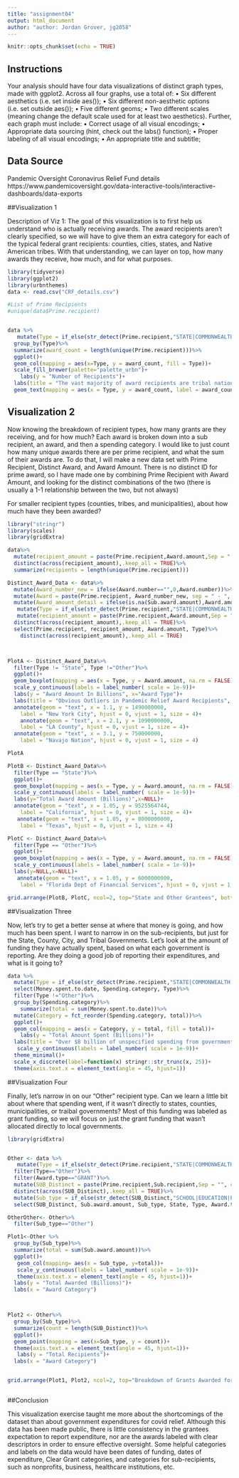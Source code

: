 ```yaml
---
title: "assignment04"
output: html_document
author: "author: Jordan Grover, jg2058"
---
```


```r
knitr::opts_chunk$set(echo = TRUE)


```

## Instructions

Your analysis should have four data visualizations of distinct graph types, made with ggplot2. Across all
four graphs, use a total of:
• Six different aesthetics (i.e. set inside aes());
• Six different non-aesthetic options (i.e. set outside aes());
• Five different geoms;
• Two different scales (meaning change the default scale used for at least two aesthetics).
Further, each graph must include:
• Correct usage of all visual encodings;
• Appropriate data sourcing (hint, check out the labs() function);
• Proper labeling of all visual encodings;
• An appropriate title and subtitle;

## Data Source

Pandemic Oversight Coronavirus Relief Fund details
https://www.pandemicoversight.gov/data-interactive-tools/interactive-dashboards/data-exports


##Visualization 1

Description of Viz 1: The goal of this visualization is to first help us understand who is actually receiving awards. The award recipients aren't clearly specified, so we will have to give them an extra category for each of the typical federal grant recipients: counties, cities, states, and Native American tribes. With that understanding, we can layer on top, how many awards they receive, how much, and for what purposes. 

```r
library(tidyverse)
library(ggplot2)
library(urbnthemes)
data <- read.csv("CRF_details.csv")

#List of Prime Recipients
#unique(data$Prime.recipient)


data %>%
   mutate(Type = if_else(str_detect(Prime.recipient,"STATE|COMMONWEALTH|GOVERNOR"),"State", if_else(str_detect(Prime.recipient,"COUNTY"),"County",if_else(str_detect(Prime.recipient,"TRIBE|NATION|TRIBAL|NATIVE|INDIAN|COUNCIL|COMMUNITY|RANCHERIA"), "Tribe",if_else(str_detect(Prime.recipient,"CITY|MUNICIPALITY|VILLAGE|TOWN|PUBELO"), "City, Town, or Village","Other")))))%>%
  group_by(Type)%>%
  summarize(award_count = length(unique(Prime.recipient)))%>%
  ggplot()+
  geom_col(mapping = aes(x=Type, y = award_count, fill = Type))+
  scale_fill_brewer(palette="palette_urbn")+
    labs(y = "Number of Recipients")+
  labs(title = "The vast majority of award recipients are tribal nations",subtitle = "Number of recipients by recipient type",caption = "Source: Pandemicoversight.gov")+
  geom_text(mapping = aes(x = Type, y = award_count, label = award_count),position = position_nudge(y = +20))

```

## Visualization 2

Now knowing the breakdown of recipient types, how many grants are they receiving, and for how much? Each award is broken down into a sub recipient, an award, and then a spending category. I would like to just count how many unique awards there are per prime recipient, and what the sum of their awards are. To do that, I will make a new data set with Prime Recipient, Distinct Award, and Award Amount. There is no distinct ID for prime award, so I have made one by combining Prime Recipient with Award Amount, and looking for the distinct combinations of the two (there is usually a 1-1 relationship between the two, but not always)

For smaller recipient types (counties, tribes, and municipalities), about how much have they been awarded?


```r
library("stringr")
library(scales)
library(gridExtra)

data%>%
  mutate(recipient_amount = paste(Prime.recipient,Award.amount,Sep = " ", callapse = NULL))%>%
  distinct(across(recipient_amount),.keep_all = TRUE)%>%
  summarize(recipients = length(unique(Prime.recipient)))

Distinct_Award_Data <- data%>%
  mutate(Award_number_new = ifelse(Award.number=="",0,Award.number))%>%
  mutate(Award = paste(Prime.recipient, Award_number_new, sep = " - ", collapse = NULL)) %>%
  mutate(Award_amount_detail = ifelse(is.na(Sub.award.amount),Award.amount,Sub.award.amount))%>%
   mutate(Type = if_else(str_detect(Prime.recipient,"STATE|COMMONWEALTH|GOVERNOR"),"State", if_else(str_detect(Prime.recipient,"COUNTY"),"County",if_else(str_detect(Prime.recipient,"TRIBE|NATION|TRIBAL|NATIVE|INDIAN|COUNCIL|COMMUNITY|RANCHERIA"), "Tribe",if_else(str_detect(Prime.recipient,"CITY|MUNICIPALITY|VILLAGE|TOWN|PUBELO"), "City, Town, or Village","Other")))))%>%
   mutate(recipient_amount = paste(Prime.recipient,Award.amount,Sep = " ", callapse = NULL))%>%
  distinct(across(recipient_amount),.keep_all = TRUE)%>%
  select(Prime.recipient, recipient_amount, Award.amount, Type)%>%
    distinct(across(recipient_amount),.keep_all = TRUE) 



PlotA <- Distinct_Award_Data%>%
  filter(Type != "State", Type !="Other")%>%
  ggplot()+
  geom_boxplot(mapping = aes(x = Type, y = Award.amount, na.rm = FALSE))+
  scale_y_continuous(labels = label_number( scale = 1e-9))+
  labs(y = "Award Amount In Billions", x="Award Type")+
  labs(title = "Obvious Outliers in Pandemic Relief Award Recipients", subtitle = "Distribution of pandemic spending amongst localities", caption = "Source: Pandemicoversight.gov")+
  annotate(geom = "text", x = 1.1, y = 1490000000, 
    label = "New York City", hjust = 0, vjust = 1, size = 4)+
    annotate(geom = "text", x = 2.1, y = 1090000000, 
    label = "LA County", hjust = 0, vjust = 1, size = 4)+
  annotate(geom = "text", x = 3.1, y = 750000000, 
    label = "Navajo Nation", hjust = 0, vjust = 1, size = 4)

PlotA

PlotB <- Distinct_Award_Data%>%
  filter(Type == "State")%>%
  ggplot()+
  geom_boxplot(mapping = aes(x = Type, y = Award.amount, na.rm = FALSE))+
  scale_y_continuous(labels = label_number( scale = 1e-9))+
  labs(y="Total Award Amount (Billions)",x=NULL)+
  annotate(geom = "text", x = 1.05, y = 9525564744, 
    label = "California", hjust = 0, vjust = 1, size = 4)+
   annotate(geom = "text", x = 1.05, y = 8000000000, 
    label = "Texas", hjust = 0, vjust = 1, size = 4)

PlotC <- Distinct_Award_Data%>%
  filter(Type == "Other")%>%
  ggplot()+
  geom_boxplot(mapping = aes(x = Type, y = Award.amount, na.rm = FALSE))+
  scale_y_continuous(labels = label_number( scale = 1e-9))+
  labs(y=NULL,x=NULL)+
   annotate(geom = "text", x = 1.05, y = 6000000000, 
    label = "Florida Dept of Financial Services", hjust = 0, vjust = 1, size = 4)

grid.arrange(PlotB, PlotC, ncol=2, top="State and Other Grantees", bottom = "Source: Pandemicoversight.gov")
```



##Visualization Three

Now, let's try to get a better sense at where that money is going, and how much has been spent. I want to narrow in on the sub-recipients, but just for the State, County, City, and Tribal Governments. Let's look at the amount of funding they have actually spent, based on what each government is reporting. Are they doing a good job of reporting their expenditures, and what is it going to? 

```r

data %>%
  mutate(Type = if_else(str_detect(Prime.recipient,"STATE|COMMONWEALTH|GOVERNOR"),"State", if_else(str_detect(Prime.recipient,"COUNTY"),"County",if_else(str_detect(Prime.recipient,"TRIBE|NATION|TRIBAL|NATIVE|INDIAN|COUNCIL"), "Tribe",if_else(str_detect(Prime.recipient,"CITY|MUNICIPALITY|VILLAGE|TOWN|PUBELO"), "City, Town, or Village","Other")))))%>%
  select(Money.spent.to.date, Spending.category, Type)%>%
  filter(Type !="Other")%>%
  group_by(Spending.category)%>%
    summarize(total = sum(Money.spent.to.date))%>%
  mutate(Category = fct_reorder(Spending.category, total))%>%
  ggplot()+
  geom_col(mapping = aes(x = Category, y = total, fill = total))+
    labs(y = "Total Amount Spent (Billions)")+
  labs(title = "Over $8 billion of unspecified spending from government relief funds",subtitle = "Pandemic Relief Reported Spending",caption = "Source: Pandemicoversight.gov")+
   scale_y_continuous(labels = label_number( scale = 1e-9))+
  theme_minimal()+
  scale_x_discrete(label=function(x) stringr::str_trunc(x, 25))+
  theme(axis.text.x = element_text(angle = 45, hjust=1))

```


##Visualization Four

Finally, let's narrow in on our "Other" recipient type. Can we learn a little bit about where that spending went, if it wasn't directly to states, counties, municipalities, or traibal governments? Most of this funding was labeled as grant funding, so we will focus on just the grant funding that wasn't allocated directly to local governments.

```r
library(gridExtra)


Other <- data %>%
   mutate(Type = if_else(str_detect(Prime.recipient,"STATE|COMMONWEALTH|GOVERNOR"),"State", if_else(str_detect(Prime.recipient,"COUNTY"),"County",if_else(str_detect(Prime.recipient,"TRIBE|NATION|TRIBAL|NATIVE|INDIAN|COUNCIL|COMMUNITY|RANCHERIA"), "Tribe",if_else(str_detect(Prime.recipient,"CITY|MUNICIPALITY|VILLAGE|TOWN|PUBELO"), "City, Town, or Village","Other")))))%>%
  filter(Type=="Other")%>%
  filter(Award.type=="GRANT")%>%
  mutate(SUB_Distinct = paste(Prime.recipient,Sub.recipient,Sep = "", callapse = NULL))%>%
  distinct(across(SUB_Distinct),.keep_all = TRUE)%>%
  mutate(Sub_type = if_else(str_detect(SUB_Distinct,"SCHOOL|EDUCATION|ELEMENTARY|ACADEM|CHILD"),"Educational",if_else(str_detect(SUB_Distinct,"HOSPITAL"),"Health Care",if_else(str_detect(SUB_Distinct,"BANK"),"Banks",if_else(str_detect(SUB_Distinct,"MEDIC|HEALTH"),"Health Care",if_else(str_detect(SUB_Distinct,"CHURCH|MINISTRIES|MINISTRY"),"Nonprofit",if_else(str_detect(Award.description,"produce|meat|Meat|Farm|Fish|fish|Produce|Dairy|dairy|Agricultur|agricul|FOOD|food|Food|Nurtition|nutrition|diet"),"Food",if_else(str_detect(Award.description,"School|school|CDL|education|instruction|Education|CHILD|Teacher|learning|Learning|teacher|academic|Academic|child|Child|COLLEGE|College|college|University|UNIVERSITY|university|EDUCATION|LEA"),"Educational",if_else(str_detect(Award.description,"Housing|housing|house|home|HOME|rent|Rent|mortgage|Mortgage|utilit|Utilit"),"Housing",if_else(str_detect(Award.description,"Health Care|Behavioral Health|behavioral health|Mental Health|counseling|MENTAL HEALTH|Local Public Health|mental health|HEALTHCARE|Vaccin|vaccin|VACCIN|testing|Testing|Health Care|HEALTH|Health care|medical|Medical|Hospital|HOSPITAL|hospital|Contact tracing|contact tracing|test|personal protective|PPE|ppe"),"Health Care",if_else(str_detect(Award.description,"Business|business|Tourism|tourism|BUSINESS|TOURISM|Hotel|hotel|To provide short"),"Business",if_else(str_detect(Award.description,"Wireless|wireless|phone|Wifi|wifi|WIFI|WiFi|Technical assistance|technical assistance|Technical Assistance|broadband|Broadband|hotspot|Hotspot|digital|Digital|remote|Technology|technology|Fiber|fiber"),"Technology",if_else(str_detect(Award.description,"fuel|Fuel|FUEL|Ethanol|ethanol"),"Fuel",if_else(str_detect(Award.description,"CHURCH|MINISTRIES|MINISTRY|Religio|religio"),"Nonprofit",if_else(str_detect(Award.description,"Nonprofit|nonprofit|Non-profit|non-profit|Community based|(COA)|Community investments|Make investments in communities to improve|Community Assistance|Community assistance|community assistance|victim|Victim|REFUGEE"),"Nonprofit",if_else(str_detect(Award.description,"music|art|culture|entertainment|Music|Art|Culture|Entertainment"),"Arts",if_else(str_detect(Award.description,"reimbursement|Reimbursement|Municipalities|municipalities|local economic support|Distribution to local|MITIGATION|MUNICIPALITIES|COUNTIES|Counties|counties|CRF"),"Local governments",if_else(str_detect(Award.description,"employment|Employment"),"Employment",if_else(str_detect(Award.description,"Payroll|payroll|Hazard Pay|Hazard pay|hazard pay"),"Payroll","Other")))))))))))))))))))%>%
  select(SUB_Distinct, Sub.award.amount, Sub_type, State, Type, Award.type, Award.description)

OtherOther<- Other%>%
  filter(Sub_type=="Other")

Plot1<-Other %>%
  group_by(Sub_type)%>%
  summarize(total = sum(Sub.award.amount))%>%
  ggplot()+
   geom_col(mapping= aes(x = Sub_type, y=total))+
   scale_y_continuous(labels = label_number( scale = 1e-9))+
   theme(axis.text.x = element_text(angle = 45, hjust=1))+
  labs(y = "Total Awarded (Billions)")+
  labs(x = "Award Category")



Plot2 <- Other%>%
  group_by(Sub_type)%>%
  summarize(count = length(SUB_Distinct))%>%
  ggplot()+
  geom_point(mapping = aes(x=Sub_type, y = count))+
  theme(axis.text.x = element_text(angle = 45, hjust=1))+
   labs(y = "Total Recipients")+
  labs(x = "Award Category")


grid.arrange(Plot1, Plot2, ncol=2, top="Breakdown of Grants Awarded for Covid Relief Funding", bottom = "Source: Pandemicoversight.gov")



```
##Conclusion

This visualization exercise taught me more about the shortcomings of the dataset than about government expenditures for covid relief. Although this data has been made public, there is little consistency in the grantees expectation to report expenditure, nor are the awards labeled with clear descriptors in order to ensure effective oversight. Some helpful categories and labels on the data would have been dates of funding, dates of expenditure, Clear Grant categories, and categories for sub-recipients, such as nonprofits, business, healthcare institutions, etc. 
